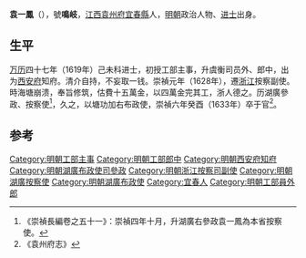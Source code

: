 {{明清人物信息框
| 姓名 = 袁一鳳
| 原名 =
| 圖片名稱= 
| 圖片大小 =
| 圖片說明 = 
| 最高職務 = 湖廣右布政使
| 國家 = 大明 
| 爵位 =
| 籍貫 = [[江西|江西]][[宜春县|宜春县]]
| 族裔 = 
| 字號 = 號鳴岐
| 諡號 =
| 出生日期 = 生年不詳
| 出生地點 = 
| 逝世日期 = 崇禎六年癸酉
| 逝世地點 =
| 墓葬 =
| 配偶 = 
| 親屬 = 
| 出身 =
* 萬曆四十七年己未科進士出身
| 經歷 =
| 著作 =  
}}
'''袁一鳳'''（{{bd|?||1633年||}}），號'''鳴岐'''，[[江西|江西]][[袁州府|袁州府]][[宜春縣|宜春縣]]人，[[明朝|明朝]]政治人物、[[进士|进士]]出身。

== 生平 ==
[[万历|万历]]四十七年（1619年）己未科进士，初授工部主事，升虞衡司员外、郎中，出为[[西安府|西安府]]知府。清介自持，不妄取一钱。崇禎元年（1628年），遷[[浙江|浙江]]按察副使。時海塘崩溃，奉旨修筑，估費十五萬金，以四萬金完其工，浙人德之。历湖廣參政、按察使<ref>《崇禎長編卷之五十一》：崇禎四年十月，升湖廣右參政袁一鳳為本省按察使。</ref>，久之，以塘功加右布政使，崇禎六年癸酉（1633年）卒于官<ref>《袁州府志》</ref>。

==参考==
{{reflist}}

{{萬曆四十七年己未科殿試金榜}}
{{DEFAULTSORT:Yuan袁}}
[[Category:明朝工部主事|Category:明朝工部主事]]
[[Category:明朝工部郎中|Category:明朝工部郎中]]
[[Category:明朝西安府知府|Category:明朝西安府知府]]
[[Category:明朝湖廣布政使司參政|Category:明朝湖廣布政使司參政]]
[[Category:明朝浙江按察司副使|Category:明朝浙江按察司副使]]
[[Category:明朝湖廣按察使|Category:明朝湖廣按察使]]
[[Category:明朝湖廣布政使|Category:明朝湖廣布政使]]
[[Category:宜春人|Category:宜春人]]
[[Category:明朝工部員外郎|Category:明朝工部員外郎]]